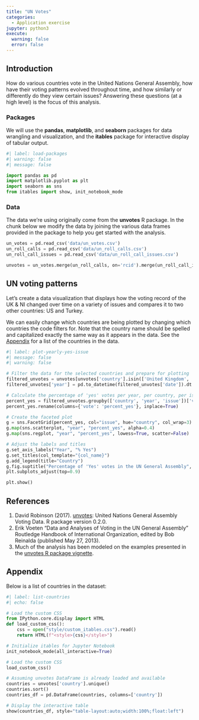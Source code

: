 ```yaml
---
title: "UN Votes"
categories: 
  - Application exercise
jupyter: python3
execute: 
  warning: false
  error: false
---
```


## Introduction

How do various countries vote in the United Nations General Assembly, how have their voting patterns evolved throughout time, and how similarly or differently do they view certain issues?
Answering these questions (at a high level) is the focus of this analysis.

### Packages

We will use the **pandas**, **matplotlib**, and **seaborn** packages for data wrangling and visualization, and the **itables** package for interactive display of tabular output.

```python
#| label: load-packages
#| warning: false
#| message: false

import pandas as pd
import matplotlib.pyplot as plt
import seaborn as sns
from itables import show, init_notebook_mode
```

### Data

The data we're using originally come from the **unvotes** R package.
In the chunk below we modify the data by joining the various data frames provided in the package to help you get started with the analysis.

```python
un_votes = pd.read_csv('data/un_votes.csv')
un_roll_calls = pd.read_csv('data/un_roll_calls.csv')
un_roll_call_issues = pd.read_csv('data/un_roll_call_issues.csv')

unvotes = un_votes.merge(un_roll_calls, on='rcid').merge(un_roll_call_issues, on='rcid')
```

## UN voting patterns

Let's create a data visualization that displays how the voting record of the UK & NI changed over time on a variety of issues and compares it to two other countries: US and Turkey.

We can easily change which countries are being plotted by changing which countries the code filters for.
Note that the country name should be spelled and capitalized exactly the same way as it appears in the data.
See the [Appendix](#appendix) for a list of the countries in the data.

```python
#| label: plot-yearly-yes-issue
#| message: false
#| warning: false

# Filter the data for the selected countries and prepare for plotting
filtered_unvotes = unvotes[unvotes['country'].isin(['United Kingdom', 'United States', 'Turkey'])]
filtered_unvotes['year'] = pd.to_datetime(filtered_unvotes['date']).dt.year

# Calculate the percentage of 'yes' votes per year, per country, per issue
percent_yes = filtered_unvotes.groupby(['country', 'year', 'issue'])['vote'].apply(lambda x: (x == 'yes').mean()).reset_index()
percent_yes.rename(columns={'vote': 'percent_yes'}, inplace=True)

# Create the faceted plot
g = sns.FacetGrid(percent_yes, col="issue", hue="country", col_wrap=3)
g.map(sns.scatterplot, "year", "percent_yes", alpha=0.4)
g.map(sns.regplot, "year", "percent_yes", lowess=True, scatter=False)

# Adjust the labels and titles 
g.set_axis_labels("Year", "% Yes")
g.set_titles(col_template="{col_name}")
g.add_legend(title="Country")
g.fig.suptitle("Percentage of 'Yes' votes in the UN General Assembly", y=1.02)
plt.subplots_adjust(top=0.9)

plt.show()
```

## References

1.  David Robinson (2017). [unvotes](https://CRAN.R-project.org/package=unvotes): United Nations General Assembly Voting Data. R package version 0.2.0.
2.  Erik Voeten "Data and Analyses of Voting in the UN General Assembly" Routledge Handbook of International Organization, edited by Bob Reinalda (published May 27, 2013).
3.  Much of the analysis has been modeled on the examples presented in the [unvotes R package vignette](https://cran.r-project.org/web/packages/unvotes/vignettes/unvotes.html).

## Appendix {#appendix}

Below is a list of countries in the dataset:

```python
#| label: list-countries
#| echo: false

# Load the custom CSS
from IPython.core.display import HTML
def load_custom_css():
    css = open("style/custom_itables.css").read()
    return HTML(f"<style>{css}</style>")

# Initialize itables for Jupyter Notebook
init_notebook_mode(all_interactive=True)

# Load the custom CSS
load_custom_css()

# Assuming unvotes DataFrame is already loaded and available
countries = unvotes['country'].unique()
countries.sort()
countries_df = pd.DataFrame(countries, columns=['country'])

# Display the interactive table
show(countries_df, style="table-layout:auto;width:100%;float:left")
```
